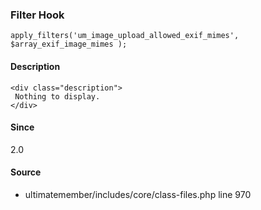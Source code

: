 
<UMBreadCrumb type="filter"/>

### Filter Hook    
    
```
apply_filters('um_image_upload_allowed_exif_mimes', $array_exif_image_mimes );
```

#### Description
    <div class="description">
     Nothing to display.
    </div>

#### Since
<div class="description">
2.0
</div>

#### Source
  - <Link href="https://github.com/ultimatemember/ultimatemember/tree/2.5.0/includes/core/class-files.php#L970">ultimatemember/includes/core/class-files.php</Link> <Link href="https://github.com/ultimatemember/ultimatemember/tree/2.5.0/includes/core/class-files.php#L970">line 970</Link>

